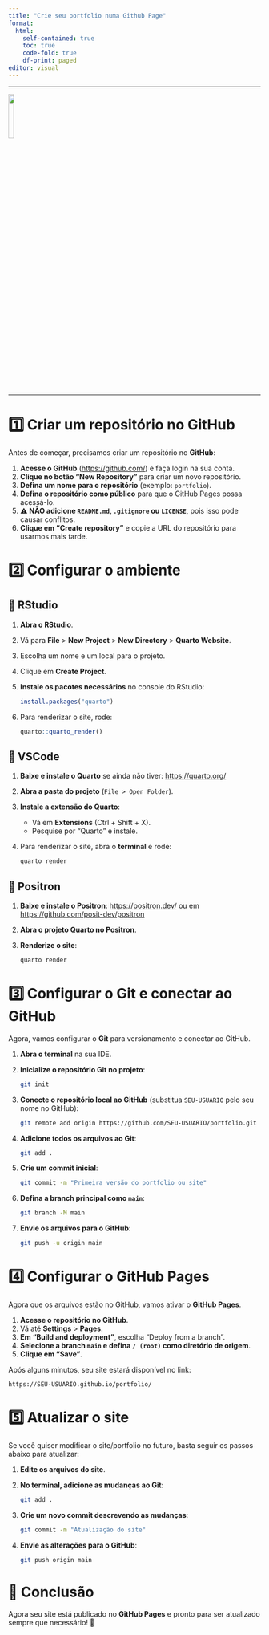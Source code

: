 ```yaml
---
title: "Crie seu portfolio numa Github Page"
format:
  html:
    self-contained: true
    toc: true
    code-fold: true
    df-print: paged
editor: visual
---
```


---

<left> ![](https://raw.githubusercontent.com/profrhozon/site/main/logo_FAE.png){width="15%"} </left>

---



# **1️⃣ Criar um repositório no GitHub**
Antes de começar, precisamos criar um repositório no **GitHub**:

1. **Acesse o GitHub** ([https://github.com/](https://github.com/)) e faça login na sua conta.
2. **Clique no botão "New Repository"** para criar um novo repositório.
3. **Defina um nome para o repositório** (exemplo: `portfolio`).
4. **Defina o repositório como público** para que o GitHub Pages possa acessá-lo.
5. **⚠️ NÃO adicione `README.md`, `.gitignore` ou `LICENSE`**, pois isso pode causar conflitos.
6. **Clique em "Create repository"** e copie a URL do repositório para usarmos mais tarde.

# **2️⃣ Configurar o ambiente**
## **🔹 RStudio**
1. **Abra o RStudio**.
2. Vá para **File** > **New Project** > **New Directory** > **Quarto Website**.
3. Escolha um nome e um local para o projeto.
4. Clique em **Create Project**.
5. **Instale os pacotes necessários** no console do RStudio:
   ```r
   install.packages("quarto")
   ```
6. Para renderizar o site, rode:
   ```r
   quarto::quarto_render()
   ```

## **🔹 VSCode**
1. **Baixe e instale o Quarto** se ainda não tiver: [https://quarto.org/](https://quarto.org/)
2. **Abra a pasta do projeto** (`File > Open Folder`).
3. **Instale a extensão do Quarto**:
   - Vá em **Extensions** (Ctrl + Shift + X).
   - Pesquise por "Quarto" e instale.
4. Para renderizar o site, abra o **terminal** e rode:
   ```sh
   quarto render
   ```

## **🔹 Positron**
1. **Baixe e instale o Positron**: [https://positron.dev/](https://positron.dev/) ou em [https://github.com/posit-dev/positron](https://github.com/posit-dev/positron)
2. **Abra o projeto Quarto no Positron**.
3. **Renderize o site**:
   ```sh
   quarto render
   ```

# **3️⃣ Configurar o Git e conectar ao GitHub**
Agora, vamos configurar o **Git** para versionamento e conectar ao GitHub.

1. **Abra o terminal** na sua IDE.
2. **Inicialize o repositório Git no projeto**:
   ```sh
   git init
   ```
3. **Conecte o repositório local ao GitHub** (substitua `SEU-USUARIO` pelo seu nome no GitHub):
   ```sh
   git remote add origin https://github.com/SEU-USUARIO/portfolio.git
   ```
4. **Adicione todos os arquivos ao Git**:
   ```sh
   git add .
   ```
5. **Crie um commit inicial**:
   ```sh
   git commit -m "Primeira versão do portfolio ou site"
   ```
6. **Defina a branch principal como `main`**:
   ```sh
   git branch -M main
   ```
7. **Envie os arquivos para o GitHub**:
   ```sh
   git push -u origin main
   ```

# **4️⃣ Configurar o GitHub Pages**
Agora que os arquivos estão no GitHub, vamos ativar o **GitHub Pages**.

1. **Acesse o repositório no GitHub**.
2. Vá até **Settings** > **Pages**.
3. **Em "Build and deployment"**, escolha "Deploy from a branch".
4. **Selecione a branch `main` e defina `/ (root)` como diretório de origem**.
5. **Clique em "Save"**.

Após alguns minutos, seu site estará disponível no link:
```
https://SEU-USUARIO.github.io/portfolio/
```

# **5️⃣ Atualizar o site**
Se você quiser modificar o site/portfolio no futuro, basta seguir os passos abaixo para atualizar:

1. **Edite os arquivos do site**.
2. **No terminal, adicione as mudanças ao Git**:
   ```sh
   git add .
   ```
3. **Crie um novo commit descrevendo as mudanças**:
   ```sh
   git commit -m "Atualização do site"
   ```
4. **Envie as alterações para o GitHub**:
   ```sh
   git push origin main
   ```

# **🎯 Conclusão**
Agora seu site está publicado no **GitHub Pages** e pronto para ser atualizado sempre que necessário! 🚀
